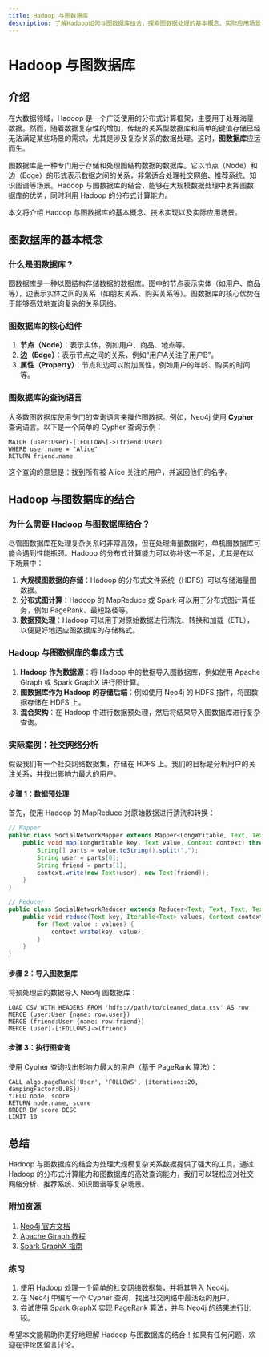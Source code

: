```yaml
---
title: Hadoop 与图数据库
description: 了解Hadoop如何与图数据库结合，探索图数据处理的基本概念、实际应用场景以及相关技术实现。
---
```


# Hadoop 与图数据库

## 介绍

在大数据领域，Hadoop 是一个广泛使用的分布式计算框架，主要用于处理海量数据。然而，随着数据复杂性的增加，传统的关系型数据库和简单的键值存储已经无法满足某些场景的需求，尤其是涉及复杂关系的数据处理。这时，**图数据库**应运而生。

图数据库是一种专门用于存储和处理图结构数据的数据库。它以节点（Node）和边（Edge）的形式表示数据之间的关系，非常适合处理社交网络、推荐系统、知识图谱等场景。Hadoop 与图数据库的结合，能够在大规模数据处理中发挥图数据库的优势，同时利用 Hadoop 的分布式计算能力。

本文将介绍 Hadoop 与图数据库的基本概念、技术实现以及实际应用场景。

## 图数据库的基本概念

### 什么是图数据库？

图数据库是一种以图结构存储数据的数据库。图中的节点表示实体（如用户、商品等），边表示实体之间的关系（如朋友关系、购买关系等）。图数据库的核心优势在于能够高效地查询复杂的关系网络。

### 图数据库的核心组件

1. **节点（Node）**：表示实体，例如用户、商品、地点等。
2. **边（Edge）**：表示节点之间的关系，例如“用户A关注了用户B”。
3. **属性（Property）**：节点和边可以附加属性，例如用户的年龄、购买的时间等。

### 图数据库的查询语言

大多数图数据库使用专门的查询语言来操作图数据。例如，Neo4j 使用 **Cypher** 查询语言。以下是一个简单的 Cypher 查询示例：

```cypher
MATCH (user:User)-[:FOLLOWS]->(friend:User)
WHERE user.name = "Alice"
RETURN friend.name
```

这个查询的意思是：找到所有被 Alice 关注的用户，并返回他们的名字。

## Hadoop 与图数据库的结合

### 为什么需要 Hadoop 与图数据库结合？

尽管图数据库在处理复杂关系时非常高效，但在处理海量数据时，单机图数据库可能会遇到性能瓶颈。Hadoop 的分布式计算能力可以弥补这一不足，尤其是在以下场景中：

1. **大规模图数据的存储**：Hadoop 的分布式文件系统（HDFS）可以存储海量图数据。
2. **分布式图计算**：Hadoop 的 MapReduce 或 Spark 可以用于分布式图计算任务，例如 PageRank、最短路径等。
3. **数据预处理**：Hadoop 可以用于对原始数据进行清洗、转换和加载（ETL），以便更好地适应图数据库的存储格式。

### Hadoop 与图数据库的集成方式

1. **Hadoop 作为数据源**：将 Hadoop 中的数据导入图数据库，例如使用 Apache Giraph 或 Spark GraphX 进行图计算。
2. **图数据库作为 Hadoop 的存储后端**：例如使用 Neo4j 的 HDFS 插件，将图数据存储在 HDFS 上。
3. **混合架构**：在 Hadoop 中进行数据预处理，然后将结果导入图数据库进行复杂查询。

### 实际案例：社交网络分析

假设我们有一个社交网络数据集，存储在 HDFS 上。我们的目标是分析用户的关注关系，并找出影响力最大的用户。

#### 步骤 1：数据预处理

首先，使用 Hadoop 的 MapReduce 对原始数据进行清洗和转换：

```java
// Mapper
public class SocialNetworkMapper extends Mapper<LongWritable, Text, Text, Text> {
    public void map(LongWritable key, Text value, Context context) throws IOException, InterruptedException {
        String[] parts = value.toString().split(",");
        String user = parts[0];
        String friend = parts[1];
        context.write(new Text(user), new Text(friend));
    }
}

// Reducer
public class SocialNetworkReducer extends Reducer<Text, Text, Text, Text> {
    public void reduce(Text key, Iterable<Text> values, Context context) throws IOException, InterruptedException {
        for (Text value : values) {
            context.write(key, value);
        }
    }
}
```

#### 步骤 2：导入图数据库

将预处理后的数据导入 Neo4j 图数据库：

```cypher
LOAD CSV WITH HEADERS FROM 'hdfs://path/to/cleaned_data.csv' AS row
MERGE (user:User {name: row.user})
MERGE (friend:User {name: row.friend})
MERGE (user)-[:FOLLOWS]->(friend)
```

#### 步骤 3：执行图查询

使用 Cypher 查询找出影响力最大的用户（基于 PageRank 算法）：

```cypher
CALL algo.pageRank('User', 'FOLLOWS', {iterations:20, dampingFactor:0.85})
YIELD node, score
RETURN node.name, score
ORDER BY score DESC
LIMIT 10
```

## 总结

Hadoop 与图数据库的结合为处理大规模复杂关系数据提供了强大的工具。通过 Hadoop 的分布式计算能力和图数据库的高效查询能力，我们可以轻松应对社交网络分析、推荐系统、知识图谱等复杂场景。

### 附加资源

1. [Neo4j 官方文档](https://neo4j.com/docs/)
2. [Apache Giraph 教程](https://giraph.apache.org/)
3. [Spark GraphX 指南](https://spark.apache.org/docs/latest/graphx-programming-guide.html)

### 练习

1. 使用 Hadoop 处理一个简单的社交网络数据集，并将其导入 Neo4j。
2. 在 Neo4j 中编写一个 Cypher 查询，找出社交网络中最活跃的用户。
3. 尝试使用 Spark GraphX 实现 PageRank 算法，并与 Neo4j 的结果进行比较。

希望本文能帮助你更好地理解 Hadoop 与图数据库的结合！如果有任何问题，欢迎在评论区留言讨论。